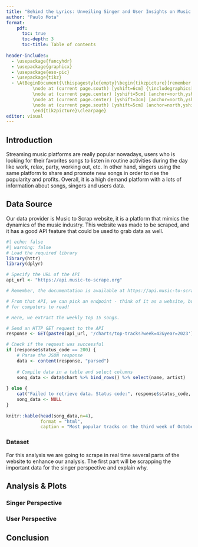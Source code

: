 ```yaml
---
title: "Behind the Lyrics: Unveiling Singer and User Insights on Music to Scrape"
author: "Paulo Mota"
format: 
    pdf:
      toc: true
      toc-depth: 3
      toc-title: Table of contents
   
header-includes:
  - \usepackage{fancyhdr}
  - \usepackage{graphicx}
  - \usepackage{eso-pic}
  - \usepackage{tikz}
  - \AtBeginDocument{\thispagestyle{empty}\begin{tikzpicture}[remember picture,overlay]
          \node at (current page.south) [yshift=6cm] {\includegraphics[width=0.25\paperwidth,height=0.25\paperheight,keepaspectratio]{logo.png}};
          \node at (current page.center) [yshift=5cm] [anchor=north,yshift=-2cm] {\Huge\textbf{Behind the Lyrics}};
          \node at (current page.center) [yshift=3cm] [anchor=north,yshift=-2cm] {\huge\textbf{Unveiling Singer and User Insights on Music to Scrape}};
          \node at (current page.south) [yshift=5cm] [anchor=north,yshift=-2cm] {\normalsize\textbf{February 2024}};
          \end{tikzpicture}\clearpage}
editor: visual
---
```


## Introduction

Streaming music platforms are really popular nowadays, users who is looking for their favorites songs to listen in routine activities during the day like work, relax, party, working out, etc. In other hand, singers using the same platform to share and promote new songs in order to rise the popularity and profits. Overall, it is a high demand platform with a lots of information about songs, singers and users data.

## Data Source

Our data provider is Music to Scrap website, it is a platform that mimics the dynamics of the music industry. This website was made to be scraped, and it has a good API feature that could be used to grab data as well.

```r
#| echo: false
#| warning: false
# Load the required library
library(httr)
library(dplyr)

# Specify the URL of the API
api_url <- "https://api.music-to-scrape.org"

# Remember, the documentation is available at https://api.music-to-scrape.org/docs!

# From that API, we can pick an endpoint - think of it as a website, but then 
# for computers to read!

# Here, we extract the weekly top 15 songs.

# Send an HTTP GET request to the API
response <- GET(paste0(api_url, '/charts/top-tracks?week=42&year=2023'))

# Check if the request was successful
if (response$status_code == 200) {
    # Parse the JSON response
    data <- content(response, "parsed")
    
    # Compile data in a table and select columns
    song_data <- data$chart %>% bind_rows() %>% select(name, artist)
    
} else {
    cat("Failed to retrieve data. Status code:", response$status_code, "\n")
    song_data <- NULL
}
                
knitr::kable(head(song_data,n=4),
             format = "html",
             caption = "Most popular tracks on the third week of October in 2023")
```

### Dataset

For this analysis we are going to scrape in real time several parts of the website to enhance our analysis. The first part will be scrapping the important data for the singer perspective and explain why.

## Analysis & Plots

### Singer Perspective 

### User Perspective 

## Conclusion
